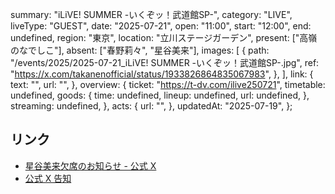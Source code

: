   summary: "iLiVE! SUMMER -いくぞッ！武道館SP-",
  category: "LIVE",
  liveType: "GUEST",
  date: "2025-07-21",
  open: "11:00",
  start: "12:00",
  end: undefined,
  region: "東京",
  location: "立川ステージガーデン",
  present: ["高嶺のなでしこ"],
  absent: ["春野莉々", "星谷美来"],
  images: [
    {
      path: "/events/2025/2025-07-21_iLiVE! SUMMER -いくぞッ！武道館SP-.jpg",
      ref: "https://x.com/takanenofficial/status/1933826864835067983",
    },
  ],
  link: {
    text: "",
    url: "",
  },
  overview: {
    ticket: "https://t-dv.com/ilive250721",
    timetable: undefined,
    goods: {
      time: undefined,
      lineup: undefined,
      url: undefined,
    },
    streaming: undefined,
  },
  acts: {
    url: "",
  },
  updatedAt: "2025-07-19",
};

## リンク

- [星谷美来欠席のお知らせ - 公式 X](https://x.com/takanenofficial/status/1946185688690340196)
- [公式 X 告知](https://x.com/takanenofficial/status/1933826864835067983)

